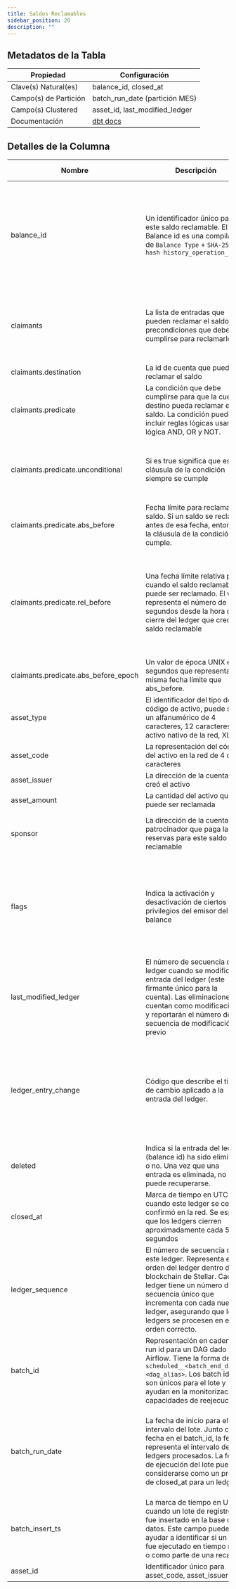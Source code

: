 ```yaml
---
title: Saldos Reclamables
sidebar_position: 20
description: ""
---
```


<div className="scoped-data-dictionary-table">

## Metadatos de la Tabla

| Propiedad             | Configuración                                                                                                     |
| --------------------- | ----------------------------------------------------------------------------------------------------------------- |
| Clave(s) Natural(es)  | balance_id, closed_at                                                                                             |
| Campo(s) de Partición | batch_run_date (partición MES)                                                                                    |
| Campo(s) Clustered    | asset_id, last_modified_ledger                                                                                    |
| Documentación         | [dbt docs](http://www.stellar-dbt-docs.com/#!/source/source.stellar_dbt_public.crypto_stellar.claimable_balances) |

## Detalles de la Columna

| Nombre                               | Descripción                                                                                                                                                                                                                                                 | Tipo de Datos | Valores del Dominio                                                                                                                                                                            | ¿Requerido? | Notas                                                                                                                                                                                                      |
| ------------------------------------ | ----------------------------------------------------------------------------------------------------------------------------------------------------------------------------------------------------------------------------------------------------------- | ------------- | ---------------------------------------------------------------------------------------------------------------------------------------------------------------------------------------------- | ----------- | ---------------------------------------------------------------------------------------------------------------------------------------------------------------------------------------------------------- |
| balance_id                           | Un identificador único para este saldo reclamable. El Balance id es una compilación de `Balance Type` + `SHA-256 hash history_operation_id`                                                                                                                 | string        |                                                                                                                                                                                                | Sí          | El Balance Type está fijado en V0, `00000000`. Si hay un cambio en el protocolo que impacte materialmente la mecánica de los saldos reclamables, el tipo de balance se actualizaría a V1.                  |
| claimants                            | La lista de entradas que pueden reclamar el saldo y las precondiciones que deben cumplirse para reclamarlo.                                                                                                                                                 | array[record] |                                                                                                                                                                                                | Sí          | Se pueden especificar varias cuentas en el registro de claimants, incluyendo la cuenta del creador del saldo.                                                                                              |
| claimants.destination                | La id de cuenta que puede reclamar el saldo                                                                                                                                                                                                                 | string        |                                                                                                                                                                                                | Sí          |                                                                                                                                                                                                            |
| claimants.predicate                  | La condición que debe cumplirse para que la cuenta destino pueda reclamar el saldo. La condición puede incluir reglas lógicas usando lógica AND, OR y NOT.                                                                                                  | array[record] |                                                                                                                                                                                                | Sí          |                                                                                                                                                                                                            |
| claimants.predicate.unconditional    | Si es true significa que esta cláusula de la condición siempre se cumple                                                                                                                                                                                    | boolean       |                                                                                                                                                                                                | No          | Cuando la condición es solo unconditional = true, significa que el saldo puede reclamarse bajo cualquier condición                                                                                         |
| claimants.predicate.abs_before       | Fecha límite para reclamar el saldo. Si un saldo se reclama antes de esa fecha, entonces la cláusula de la condición se cumple.                                                                                                                             | string        |                                                                                                                                                                                                | No          |                                                                                                                                                                                                            |
| claimants.predicate.rel_before       | Una fecha límite relativa para cuando el saldo reclamable puede ser reclamado. El valor representa el número de segundos desde la hora de cierre del ledger que creó el saldo reclamable                                                                    | integer       |                                                                                                                                                                                                | No          | Esta condición es útil al crear límites basados en condiciones de creación de tiempo. Si el creador quería un saldo solo reclamable una semana después de la creación, esta condición cumpliría esa regla. |
| claimants.predicate.abs_before_epoch | Un valor de época UNIX en segundos que representa la misma fecha límite que abs_before.                                                                                                                                                                     | integer       |                                                                                                                                                                                                | No          |                                                                                                                                                                                                            |
| asset_type                           | El identificador del tipo de código de activo, puede ser un alfanumérico de 4 caracteres, 12 caracteres o el activo nativo de la red, XLM.                                                                                                                  | string        | <ul><li>credit_alphanum4</li><li>credit_alphanum12</li><li>native</li></ul>                                                                                                                    | Sí          |                                                                                                                                                                                                            |
| asset_code                           | La representación del código del activo en la red de 4 o 12 caracteres                                                                                                                                                                                      | string        |                                                                                                                                                                                                | No          |                                                                                                                                                                                                            |
| asset_issuer                         | La dirección de la cuenta que creó el activo                                                                                                                                                                                                                | string        |                                                                                                                                                                                                | No          |                                                                                                                                                                                                            |
| asset_amount                         | La cantidad del activo que puede ser reclamada                                                                                                                                                                                                              | float         |                                                                                                                                                                                                | Sí          |                                                                                                                                                                                                            |
| sponsor                              | La dirección de la cuenta del patrocinador que paga las reservas para este saldo reclamable                                                                                                                                                                 | string        |                                                                                                                                                                                                | No          | Los patrocinadores de los saldos reclamables son los creadores del saldo.                                                                                                                                  |
| flags                                | Indica la activación y desactivación de ciertos privilegios del emisor del balance                                                                                                                                                                          | integer       | <ul><li>0 - Ninguno, por defecto</li><li>1 - Autorización para Clawback habilitada</li></ul>                                                                                                   | Sí          | Los flags son establecidos por las cuentas de saldos reclamables para un activo. Cuando cuentas de usuarios reclaman un saldo, los flags aplicados al activo se originan en esta cuenta                    |
| last_modified_ledger                 | El número de secuencia del ledger cuando se modificó la entrada del ledger (este firmante único para la cuenta). Las eliminaciones no cuentan como modificaciones y reportarán el número de secuencia de modificación previo                                | integer       |                                                                                                                                                                                                | Sí          |                                                                                                                                                                                                            |
| ledger_entry_change                  | Código que describe el tipo de cambio aplicado a la entrada del ledger.                                                                                                                                                                                     | integer       | <ul><li>0 - Entrada de Ledger creada</li><li>1 - Entrada de Ledger actualizada</li><li>2 - Entrada de Ledger eliminada</li><li>3 - Estado de Entrada de Ledger (valor de la entrada)</li></ul> | Sí          | Los tipos válidos de cambio de entrada son 0 y 2 para entradas de tipo `claimable_balances`. Una vez creado, un saldo no puede ser actualizado.                                                            |
| deleted                              | Indica si la entrada del ledger (balance id) ha sido eliminada o no. Una vez que una entrada es eliminada, no puede recuperarse.                                                                                                                            | boolean       |                                                                                                                                                                                                | Sí          |                                                                                                                                                                                                            |
| closed_at                            | Marca de tiempo en UTC cuando este ledger se cerró y confirmó en la red. Se espera que los ledgers cierren aproximadamente cada 5 segundos                                                                                                                  | timestamp     |                                                                                                                                                                                                | Sí          |                                                                                                                                                                                                            |
| ledger_sequence                      | El número de secuencia de este ledger. Representa el orden del ledger dentro de la blockchain de Stellar. Cada ledger tiene un número de secuencia único que incrementa con cada nuevo ledger, asegurando que los ledgers se procesen en el orden correcto. | integer       |                                                                                                                                                                                                | Sí          |                                                                                                                                                                                                            |
| batch_id                             | Representación en cadena del run id para un DAG dado en Airflow. Tiene la forma de `scheduled__<batch_end_date>-<dag_alias>`. Los batch ids son únicos para el lote y ayudan en la monitorización y capacidades de reejecución                              | string        |                                                                                                                                                                                                | Sí          |                                                                                                                                                                                                            |
| batch_run_date                       | La fecha de inicio para el intervalo del lote. Junto con la fecha en el batch_id, la fecha representa el intervalo de ledgers procesados. La fecha de ejecución del lote puede considerarse como un proxy de closed_at para un ledger.                      | datetime      |                                                                                                                                                                                                | Sí          | La tabla está particionada por batch_run_date. Se recomienda siempre incluir batch_run_date en el filtro si es posible para ayudar a reducir el costo de la consulta.                                      |
| batch_insert_ts                      | La marca de tiempo en UTC cuando un lote de registros fue insertado en la base de datos. Este campo puede ayudar a identificar si un lote fue ejecutado en tiempo real o como parte de una recarga                                                          | timestamp     |                                                                                                                                                                                                | Sí          |                                                                                                                                                                                                            |
| asset_id                             | Identificador único para asset_code, asset_issuer                                                                                                                                                                                                           | integer       |                                                                                                                                                                                                | No          |                                                                                                                                                                                                            |

</div>
